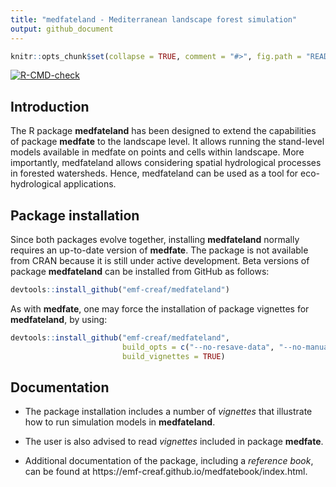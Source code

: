 ```yaml
---
title: "medfateland - Mediterranean landscape forest simulation"
output: github_document
---
```


```r

knitr::opts_chunk$set(collapse = TRUE, comment = "#>", fig.path = "README-")
```

  <!-- badges: start -->
  [![R-CMD-check](https://github.com/emf-creaf/medfateland/workflows/R-CMD-check/badge.svg)](https://github.com/vegmod/medfateland/actions)
  <!-- badges: end -->
  
## Introduction

The R package **medfateland** has been designed to extend the capabilities of package **medfate** to the landscape level. It allows running the stand-level models available in medfate on points and cells within landscape. More importantly, medfateland allows considering spatial hydrological processes in forested watersheds. Hence, medfateland can be used as a tool for eco-hydrological applications.   


## Package installation

Since both packages evolve together, installing **medfateland** normally requires an up-to-date version of **medfate**. The package is not available from CRAN because it is still under active development. Beta versions of package **medfateland** can be installed from GitHub as follows:

```r
devtools::install_github("emf-creaf/medfateland")
```

As with **medfate**, one may force the installation of package vignettes for **medfateland**, by using: 

```r
devtools::install_github("emf-creaf/medfateland", 
                         build_opts = c("--no-resave-data", "--no-manual"),
                         build_vignettes = TRUE)
```

## Documentation

+ The package installation includes a number of *vignettes* that illustrate how to run simulation models in **medfateland**.

+ The user is also advised to read *vignettes* included in package **medfate**.

+ Additional documentation of the package, including a *reference book*, can be found at https://emf-creaf.github.io/medfatebook/index.html. 

